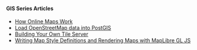 <div style={{ backgroundColor: "#fff8f2", padding: "10px" }}>

#### GIS Series Articles

- [How Online Maps Work](./how-web-maps-work/index.mdx)
- [Load OpenStreetMap data into PostGIS](./load-osm-data-into-postgis/index.mdx)
- [Building Your Own Tile Server](./make-your-own-tile-servers/index.mdx)
- [Writing Map Style Definitions and Rendering Maps with MapLibre GL JS](./render-mvt/index.mdx)

</div>
